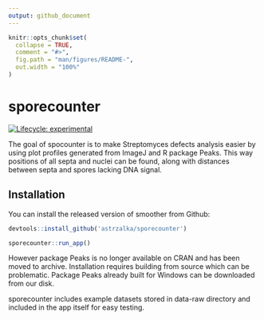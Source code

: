 ```yaml
---
output: github_document
---
```


<!-- README.md is generated from README.Rmd. Please edit that file -->

```r
knitr::opts_chunk$set(
  collapse = TRUE,
  comment = "#>",
  fig.path = "man/figures/README-",
  out.width = "100%"
)
```

# sporecounter

<!-- badges: start -->
[![Lifecycle: experimental](https://img.shields.io/badge/lifecycle-experimental-orange.svg)](https://www.tidyverse.org/lifecycle/#experimental)
<!-- badges: end -->

The goal of spocounter is to make Streptomyces defects analysis easier by using plot profiles generated from ImageJ and R package Peaks. This way positions of all septa and nuclei can be found, along with distances between septa and spores lacking DNA signal.

## Installation

You can install the released version of smoother from Github:

``` r
devtools::install_github('astrzalka/sporecounter')

sporecounter::run_app()
```

However package Peaks is no longer available on CRAN and has been moved to archive. Installation requires building from source which can be problematic. Package Peaks already built for Windows can be downloaded from our disk.


sporecounter includes example datasets stored in data-raw directory and included in the app itself for easy testing.



